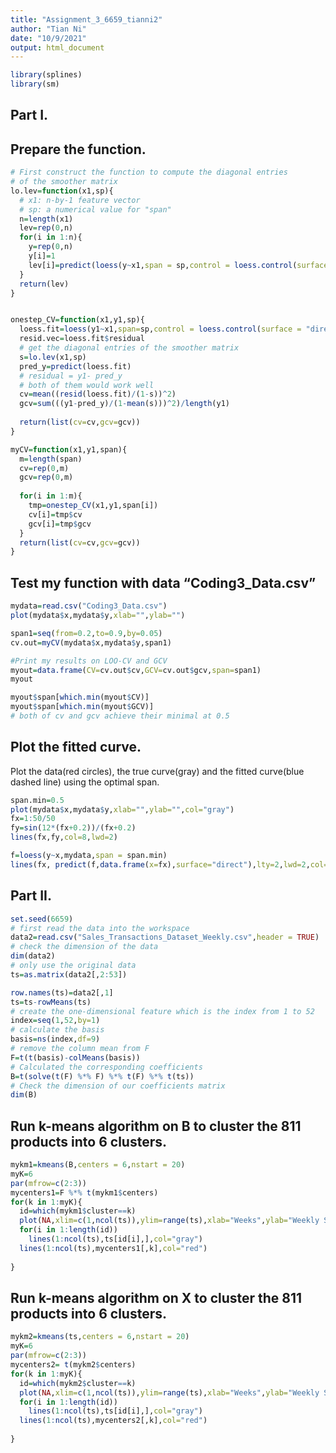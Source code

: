 ```yaml
---
title: "Assignment_3_6659_tianni2"
author: "Tian Ni"
date: "10/9/2021"
output: html_document
---
```


```r
library(splines)
library(sm)
```


Part I.
--

Prepare the function.
--
```r
# First construct the function to compute the diagonal entries
# of the smoother matrix
lo.lev=function(x1,sp){
  # x1: n-by-1 feature vector
  # sp: a numerical value for "span"
  n=length(x1)
  lev=rep(0,n)
  for(i in 1:n){
    y=rep(0,n)
    y[i]=1
    lev[i]=predict(loess(y~x1,span = sp,control = loess.control(surface = "direct")))[i]
  }
  return(lev)
}


onestep_CV=function(x1,y1,sp){
  loess.fit=loess(y1~x1,span=sp,control = loess.control(surface = "direct"))
  resid.vec=loess.fit$residual
  # get the diagonal entries of the smoother matrix
  s=lo.lev(x1,sp)
  pred_y=predict(loess.fit)
  # residual = y1- pred_y
  # both of them would work well
  cv=mean((resid(loess.fit)/(1-s))^2)
  gcv=sum(((y1-pred_y)/(1-mean(s)))^2)/length(y1)
  
  return(list(cv=cv,gcv=gcv))
}

myCV=function(x1,y1,span){
  m=length(span)
  cv=rep(0,m)
  gcv=rep(0,m)
  
  for(i in 1:m){
    tmp=onestep_CV(x1,y1,span[i])
    cv[i]=tmp$cv
    gcv[i]=tmp$gcv
  }
  return(list(cv=cv,gcv=gcv))
}
```




Test my function with data "Coding3_Data.csv"
--
```r
mydata=read.csv("Coding3_Data.csv")
plot(mydata$x,mydata$y,xlab="",ylab="")

span1=seq(from=0.2,to=0.9,by=0.05)
cv.out=myCV(mydata$x,mydata$y,span1)

#Print my results on LOO-CV and GCV
myout=data.frame(CV=cv.out$cv,GCV=cv.out$gcv,span=span1)
myout

myout$span[which.min(myout$CV)]
myout$span[which.min(myout$GCV)]
# both of cv and gcv achieve their minimal at 0.5
```


Plot the fitted curve.
--
Plot the data(red circles), the true curve(gray) and the fitted curve(blue dashed line) using the optimal span.

```r
span.min=0.5
plot(mydata$x,mydata$y,xlab="",ylab="",col="gray")
fx=1:50/50
fy=sin(12*(fx+0.2))/(fx+0.2)
lines(fx,fy,col=8,lwd=2)

f=loess(y~x,mydata,span = span.min)
lines(fx, predict(f,data.frame(x=fx),surface="direct"),lty=2,lwd=2,col="blue")
```

Part II.
--

```r
set.seed(6659)
# first read the data into the workspace
data2=read.csv("Sales_Transactions_Dataset_Weekly.csv",header = TRUE)
# check the dimension of the data
dim(data2)
# only use the original data 
ts=as.matrix(data2[,2:53])

row.names(ts)=data2[,1]
ts=ts-rowMeans(ts)
# create the one-dimensional feature which is the index from 1 to 52
index=seq(1,52,by=1)
# calculate the basis 
basis=ns(index,df=9)
# remove the column mean from F 
F=t(t(basis)-colMeans(basis))
# Calculated the corresponding coefficients
B=t(solve(t(F) %*% F) %*% t(F) %*% t(ts))
# Check the dimension of our coefficients matrix
dim(B)
```

Run k-means algorithm on B to cluster the 811 products into 6 clusters.
--
```r
mykm1=kmeans(B,centers = 6,nstart = 20)
myK=6
par(mfrow=c(2:3))
mycenters1=F %*% t(mykm1$centers)
for(k in 1:myK){
  id=which(mykm1$cluster==k)
  plot(NA,xlim=c(1,ncol(ts)),ylim=range(ts),xlab="Weeks",ylab="Weekly Sales")
  for(i in 1:length(id))
    lines(1:ncol(ts),ts[id[i],],col="gray")
  lines(1:ncol(ts),mycenters1[,k],col="red")
  
}

```


Run k-means algorithm on X to cluster the 811 products into 6 clusters.
--
```r

mykm2=kmeans(ts,centers = 6,nstart = 20)
myK=6
par(mfrow=c(2:3))
mycenters2= t(mykm2$centers)
for(k in 1:myK){
  id=which(mykm2$cluster==k)
  plot(NA,xlim=c(1,ncol(ts)),ylim=range(ts),xlab="Weeks",ylab="Weekly Sales")
  for(i in 1:length(id))
    lines(1:ncol(ts),ts[id[i],],col="gray")
  lines(1:ncol(ts),mycenters2[,k],col="red")
  
}

```
